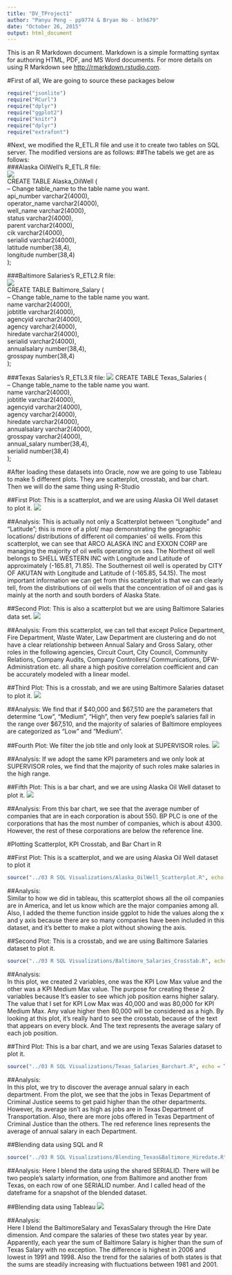 ```yaml
---
title: "DV_TProject1"
author: "Panyu Peng - pp9774 & Bryan Ho - bth679"
date: "October 26, 2015"
output: html_document
---
```


This is an R Markdown document. Markdown is a simple formatting syntax for authoring HTML, PDF, and MS Word documents. For more details on using R Markdown see <http://rmarkdown.rstudio.com>.

#First of all, We are going to source these packages below
```r
require("jsonlite")
require("RCurl")
require("dplyr")
require("ggplot2")
require("knitr")
require("dplyr")
require("extrafont")
```
  
  
#Next, we modified the R_ETL.R file and use it to create two tables on SQL server. The modified versions are as follows:
##The tabels we get are as follows:  
###Alaska OilWell's R_ETL.R file:  
![](Oil.png)  
CREATE TABLE Alaska_OilWell (  
-- Change table_name to the table name you want.  
 api_number varchar2(4000),  
 operator_name varchar2(4000),  
 well_name varchar2(4000),  
 status varchar2(4000),  
 parent varchar2(4000),  
 cik varchar2(4000),  
 serialid varchar2(4000),  
 latitude number(38,4),  
 longitude number(38,4)  
 );
   
###Baltimore Salaries's R_ETL2.R file:  
![](Baltimore.png)  
CREATE TABLE Baltimore_Salary (  
-- Change table_name to the table name you want.  
 name varchar2(4000),  
 jobtitle varchar2(4000),  
 agencyid varchar2(4000),  
 agency varchar2(4000),  
 hiredate varchar2(4000),  
 serialid varchar2(4000),  
 annualsalary number(38,4),  
 grosspay number(38,4)  
 );  
   
###Texas Salaries's R_ETL3.R file:
![](Texas_salaries.png)
CREATE TABLE Texas_Salaries (  
-- Change table_name to the table name you want.  
name varchar2(4000),  
jobtitle varchar2(4000),  
agencyid varchar2(4000),  
agency varchar2(4000),  
hiredate varchar2(4000),  
annualsalary varchar2(4000),  
grosspay varchar2(4000),  
annual_salary number(38,4),  
serialid number(38,4)  
);  
 
#After loading these datasets into Oracle, now we are going to use Tableau to make 5 different plots. They are scatterplot, crosstab, and bar chart. Then we will do the same thing using R-Studio
  
##First Plot: This is a scatterplot, and we are using Alaska Oil Well dataset to plot it.
![](Alaska_OilWell_Scatterplot.png) 
  
##Analysis: 
This is actually not only a Scatterplot between "Longitude" and "Latitude"; this is more of a plot/ map demonstrating the geographic locations/ distributions of different oil companies' oil wells. From this scatterplot, we can see that ARCO ALASKA INC and EXXON CORP are managing the majority of oil wells operating on sea. The Northest oil well belongs to SHELL WESTERN INC with Longitude and Latitude of approximately (-165.81, 71.85). The Southernest oil well is operated by CITY OF AKUTAN with Longitude and Latitude of (-165.85, 54.15). The most important information we can get from this scatterplot is that we can clearly tell, from the distributions of oil wells that the concentration of oil and gas is mainly at the north and south borders of Alaska State.
  
  
##Second Plot: This is also a scatterplot but we are using Baltimore Salaries data set.
![](Baltimore_Salary_Scatterplot.png)
  
##Analysis: 
From this scatterplot, we can tell that except Police Department, Fire Department, Waste Water, Law Department are clustering and do not have a clear relationship between Annual Salary and Gross Salary, other roles in the following agencies, Circuit Court, City Council, Community Relations, Company Audits, Company Controllers/ Communications, DFW-Administration etc. all share a high positive correlation coefficient and can be accurately modeled with a linear model.


##Third Plot: This is a crosstab, and we are using Baltimore Salaries dataset to plot it.
![](Baltimore_Salaries_Crosstab.png) 
  
##Analysis: 
We find that if $40,000 and $67,510 are the parameters that determine "Low", "Medium", "High", then very few poeple's salaries fall in the range over $67,510, and the majority of salaries of Baltimore employees are categorized as "Low" and "Medium".


##Fourth Plot: We filter the job title and only look at SUPERVISOR roles.
![](Baltimore_Salaries_FilterwithSupervisor.png)

##Analysis: 
If we adopt the same KPI parameters and we only look at SUPERVISOR roles, we find that the majority of such roles make salaries in the high range. 
  

##Fifth Plot: This is a bar chart, and we are using Alaska Oil Well dataset to plot it.
![](Alaska_OilWell_BarChart.png)
  
##Analysis: 
From this bar chart, we see that the average number of companies that are in each corporation is about 550. BP PLC is one of the corporations that has the most number of companies, which is about 4300. However, the rest of these corporations are below the reference line.  

#Plotting Scatterplot, KPI Crosstab, and Bar Chart in R
  
##First Plot: This is a scatterplot, and we are using Alaska Oil Well dataset to plot it  
```r
source("../03 R SQL Visualizations/Alaska_OilWell_Scatterplot.R", echo = TRUE)
```
  
##Analysis:  
Similar to how we did in tableau, this scatterplot shows all the oil companies are in America, and let us know which are the major companies among all. Also, I added the theme function inside ggplot to hide the values along the x and y axis because there are so many companies have been included in this dataset, and it's better to make a plot without showing the axis.  

##Second Plot: This is a crosstab, and we are using Baltimore Salaries dataset to plot it.  
```r
source("../03 R SQL Visualizations/Baltimore_Salaries_Crosstab.R", echo = TRUE)
```
  
##Analysis:  
In this plot, we created 2 variables, one was the KPI Low Max value and the other was a KPI Medium Max value. The purpose for creating these 2 variables because It's easier to see which job position earns higher salary. The value that I set for KPI Low Max was 40,000 and was 80,000 for KPI Medium Max. Any value higher then 80,000 will be considered as a high. By looking at this plot, it's really hard to see the crosstab, because of the text that appears on every block. And The text represents the average salary of each job position.
  
##Third Plot: This is a bar chart, and we are using Texas Salaries dataset to plot it.  
```r
source("../03 R SQL Visualizations/Texas_Salaries_Barchart.R", echo = TRUE)
```
  
##Analysis:  
In this plot, we try to discover the average annual salary in each department. From the plot, we see that the jobs in Texas Department of Criminal Justice seems to get paid higher than the other departments. However, its average isn't as high as jobs are in Texas Department of Transportation. Also, there are more jobs offered in Texas Department of Criminal Justice than the others. The red reference lines represents the average of annual salary in each Department.

##Blending data using SQL and R
```r
source("../03 R SQL Visualizations/Blending_Texas&Baltimore_Hiredate.R", echo = TRUE)
```
  
##Analysis:
Here I blend the data using the shared SERIALID. There will be two people's salarty information, one from Baltimore and another from Texas, on each row of one SERIALID number. And I called head of the dateframe for a snapshot of the blended dataset.

##Blending data using Tableau
![](BlendingUsingTab.png)
  
##Analysis:  
Here I blend the BaltimoreSalary and TexasSalary through the Hire Date dimension. And compare the salaries of these two states year by year. Apparently, each year the sum of Baltimore Salary is higher than the sum of Texas Salary with no exception. The difference is highest in 2006 and lowest in 1991 and 1998. Also the trend for the salaries of both states is that the sums are steadily increasing with fluctuations between 1981 and 2001.




  